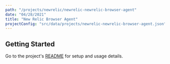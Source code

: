 ```yaml
---
path: "/projects/newrelic/newrelic-newrelic-browser-agent"
date: "04/28/2021"
title: "New Relic Browser Agent"
projectConfig: "src/data/projects/newrelic-newrelic-browser-agent.json"
---
```


## Getting Started

Go to the project's [README](https://github.com/newrelic/newrelic-browser-agent#readme) for setup and usage details.
